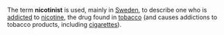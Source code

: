The term '''nicotinist''' is used, mainly in [[Sweden]], to describe one who is [[addiction|addicted]] to [[nicotine]], the drug found in [[tobacco]] (and causes addictions to tobacco products, including [[cigarette]]s).